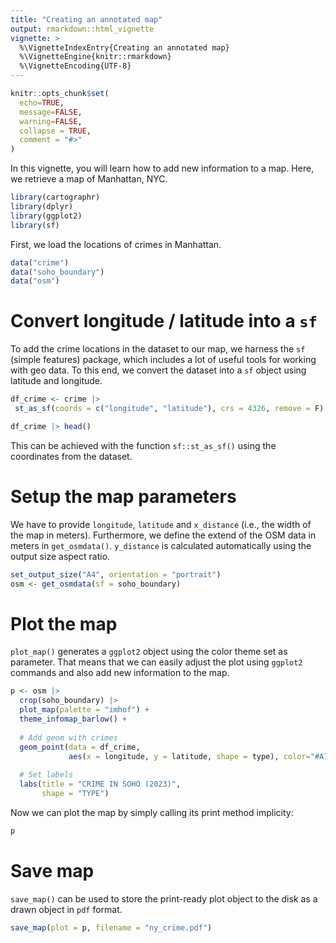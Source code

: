 ```yaml
---
title: "Creating an annotated map"
output: rmarkdown::html_vignette
vignette: >
  %\VignetteIndexEntry{Creating an annotated map}
  %\VignetteEngine{knitr::rmarkdown}
  %\VignetteEncoding{UTF-8}
---
```


```r
knitr::opts_chunk$set(
  echo=TRUE,
  message=FALSE,
  warning=FALSE,
  collapse = TRUE,
  comment = "#>"
)
```

In this vignette, you will learn how to add new information to a map. Here, we retrieve a map of Manhattan, NYC. 


```r
library(cartographr)
library(dplyr)
library(ggplot2)
library(sf)
```

First, we load the locations of crimes in Manhattan. 


```r
data("crime") 
data("soho_boundary") 
data("osm")
```

# Convert longitude / latitude into a `sf`

To add the crime locations in the dataset to our map, we harness the `sf` (simple features) package, which includes a lot of useful tools for working with geo data. To this end, we convert the dataset into a `sf` object using latitude and longitude.  

```r
df_crime <- crime |> 
 st_as_sf(coords = c("longitude", "latitude"), crs = 4326, remove = F)

df_crime |> head()
```

This can be achieved with the function `sf::st_as_sf()` using the coordinates from the dataset. 

# Setup the map parameters

We have to provide `longitude`, `latitude` and `x_distance` (i.e., the width of the map in meters). Furthermore, we define the extend of the OSM data in meters in `get_osmdata()`. `y_distance` is calculated automatically using the output size aspect ratio. 

```r
set_output_size("A4", orientation = "portrait")
osm <- get_osmdata(sf = soho_boundary)
```

# Plot the map

`plot_map()` generates a `ggplot2` object using the color theme set as parameter. That means that we can easily adjust the plot using `ggplot2` commands and also add new information to the map.

```r
p <- osm |> 
  crop(soho_boundary) |> 
  plot_map(palette = "imhof") +
  theme_infomap_barlow() + 
  
  # Add geom with crimes
  geom_point(data = df_crime,
             aes(x = longitude, y = latitude, shape = type), color="#A72424", size=2) + 
  
  # Set labels
  labs(title = "CRIME IN SOHO (2023)",
       shape = "TYPE")
```

Now we can plot the map by simply calling its print method implicity:

```r
p
```

# Save map

`save_map()` can be used to store the print-ready plot object to the disk as a drawn object in `pdf` format. 

```r
save_map(plot = p, filename = "ny_crime.pdf")
```
